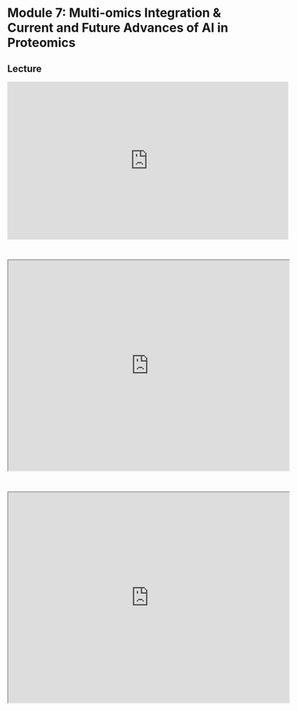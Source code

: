 # Module 7: Multi-omics Integration & Current and Future Advances of AI in Proteomics

## Lecture

<iframe width="640" height="360" src="https://www.youtube.com/embed/XmcInuL6mPg?si=ovmENH1T4G2VtQdb" title="YouTube video player" frameborder="0" allow="accelerometer; autoplay; clipboard-write; encrypted-media; gyroscope; picture-in-picture; web-share" referrerpolicy="strict-origin-when-cross-origin" allowfullscreen></iframe>

<br>

<iframe src="https://drive.google.com/file/d/1fst0tejFzB76RkHMFM5wfrDOSJWAdags/preview" width="640" height="480" allow="autoplay"></iframe>

<br>

<iframe src="https://drive.google.com/file/d/1DuRVPV1bzWJfLKWfjnFDWsXABFJ2kUon/preview" width="640" height="480" allow="autoplay"></iframe>

